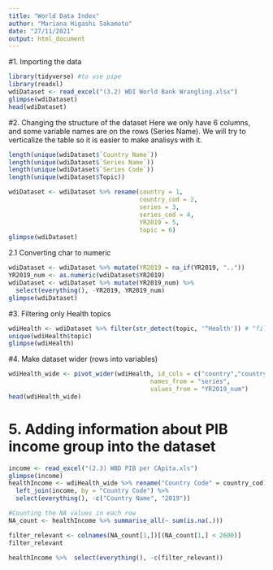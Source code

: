 ```yaml
---
title: "World Data Index"
author: "Mariana Higashi Sakamoto"
date: "27/11/2021"
output: html_document
---
```


#1. Importing the data

```r
library(tidyverse) #to use pipe
library(readxl)
wdiDataset <- read_excel("(3.2) WDI World Bank Wrangling.xlsx")
glimpse(wdiDataset)
head(wdiDataset)

```

#2. Changing the structure of the dataset
Here we only have 6 columns, and some variable names are on the rows (Series Name). We will try to verticalize the table so it is easier to make analisys with it.
```r
length(unique(wdiDataset$`Country Name`))
length(unique(wdiDataset$`Series Name`))
length(unique(wdiDataset$`Series Code`))
length(unique(wdiDataset$Topic))

wdiDataset <- wdiDataset %>% rename(country = 1, 
                                    country_cod = 2, 
                                    series = 3,
                                    series_cod = 4, 
                                    YR2019 = 5,
                                    topic = 6)
glimpse(wdiDataset)

```
2.1 Converting char to numeric

```r
wdiDataset <- wdiDataset %>% mutate(YR2019 = na_if(YR2019, ".."))
YR2019_num <- as.numeric(wdiDataset$YR2019)
wdiDataset <- wdiDataset %>% mutate(YR2019_num) %>% 
  select(everything(), -YR2019, YR2019_num)
glimpse(wdiDataset)
```
#3. Filtering only Health topics

```r
wdiHealth <- wdiDataset %>% filter(str_detect(topic, '^Health')) # ^filter all observations that begin with Health
unique(wdiHealth$topic)
glimpse(wdiHealth)
```
#4. Make dataset wider (rows into variables) 
```r
wdiHealth_wide <- pivot_wider(wdiHealth, id_cols = c("country","country_cod", "topic"),
                                       names_from = "series", 
                                       values_from = "YR2019_num")
head(wdiHealth_wide)

```
# 5. Adding information about PIB income group into the dataset
```r
income <- read_excel("(2.3) WBD PIB per CApita.xls")
glimpse(income)
healthIncome <- wdiHealth_wide %>% rename("Country Code" = country_cod) %>% 
  left_join(income, by = "Country Code") %>% 
  select(everything(), -c("Country Name", "2019"))

#Counting the NA values in each row
NA_count <- healthIncome %>% summarise_all(~ sum(is.na(.)))

filter_relevant <- colnames(NA_count[1,])[(NA_count[1,] < 2600)]
filter_relevant

healthIncome %>%  select(everything(), -c(filter_relevant))


```



